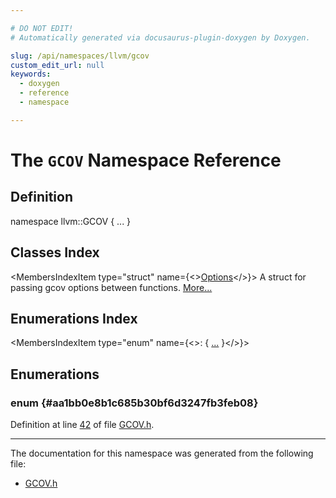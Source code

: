 ```yaml
---

# DO NOT EDIT!
# Automatically generated via docusaurus-plugin-doxygen by Doxygen.

slug: /api/namespaces/llvm/gcov
custom_edit_url: null
keywords:
  - doxygen
  - reference
  - namespace

---
```





# The `GCOV` Namespace Reference

<DoxygenPage pluginConfig={pluginConfig}>



## Definition

<CodeBlock>namespace llvm::GCOV &#123; ... &#125;</CodeBlock>

## Classes Index

<MembersIndex>

<MembersIndexItem
  type="struct"
  name={<><a href="/docs/api/structs/llvm/gcov/options">Options</a></>}>
A struct for passing gcov options between functions. <a href="/docs/api/structs/llvm/gcov/options/#details">More...</a>
</MembersIndexItem>

</MembersIndex>

## Enumerations Index

<MembersIndex>

<MembersIndexItem
  type="enum"
  name={<>:  &#123; <a href="#aa1bb0e8b1c685b30bf6d3247fb3feb08">...</a> &#125;</>}>
</MembersIndexItem>

</MembersIndex>


<SectionDefinition>

## Enumerations

### enum  {#aa1bb0e8b1c685b30bf6d3247fb3feb08}

<MemberDefinition
  prototype="enum llvm::GCOV::GCOVVersion ">

<EnumerationList title="Enumeration values">

<Link id="aa1bb0e8b1c685b30bf6d3247fb3feb08adc96e487f3fa2bd49eee766c414dac00" />
<EnumerationListItem name="V304">

</EnumerationListItem>

<Link id="aa1bb0e8b1c685b30bf6d3247fb3feb08a28fc20af08dacec19f1191703628427b" />
<EnumerationListItem name="V407">

</EnumerationListItem>

<Link id="aa1bb0e8b1c685b30bf6d3247fb3feb08a607cdde36f2294fa72393d08056f261e" />
<EnumerationListItem name="V408">

</EnumerationListItem>

<Link id="aa1bb0e8b1c685b30bf6d3247fb3feb08a44a2004dc53121e992331b77372bba6d" />
<EnumerationListItem name="V800">

</EnumerationListItem>

<Link id="aa1bb0e8b1c685b30bf6d3247fb3feb08a6fde43e4bd261973caa55253c97501ba" />
<EnumerationListItem name="V900">

</EnumerationListItem>

<Link id="aa1bb0e8b1c685b30bf6d3247fb3feb08ab1e658d09f62b1e53e0cb99a37df31e3" />
<EnumerationListItem name="V1200">

</EnumerationListItem>

</EnumerationList>

Definition at line <a href="/docs/api/files/include/include/llvm/include/llvm/profiledata/gcov-h/#l00042">42</a> of file <a href="/docs/api/files/include/include/llvm/include/llvm/profiledata/gcov-h">GCOV.h</a>.
</MemberDefinition>

</SectionDefinition>

<hr/>

The documentation for this namespace was generated from the following file:

<ul>
<li><a href="/docs/api/files/include/include/llvm/include/llvm/profiledata/gcov-h">GCOV.h</a></li>
</ul>

</DoxygenPage>

